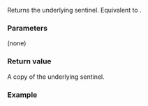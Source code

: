 {{cpp/ranges/enumerate_view/sentinel/title|base}}
{{cpp/ranges/enumerate_view/navbar}}
{{ddcl|since=c++23|
constexpr ranges::sentinel_t&lt;Base&gt; base() const;
}}

Returns the underlying sentinel. Equivalent to {{box|{{c/core|return}}{{tt|{{nbsp}}}}{{rlpt|/#Data members|''end_''}}{{c/core|;}}}}.

===Parameters===
(none)

===Return value===
A copy of the underlying sentinel.

===Example===
{{example
|code=
|output=
}}

{{langlinks|de|es|ja|ru|zh}}